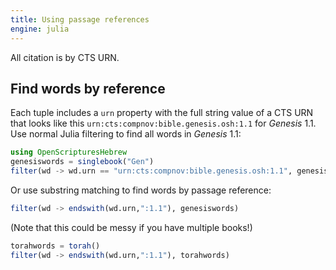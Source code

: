 ```yaml
---
title: Using passage references
engine: julia
---
```


All citation is by CTS URN.

## Find words by reference

Each tuple includes a `urn` property with the full string value of a CTS URN that looks like this `urn:cts:compnov:bible.genesis.osh:1.1` for *Genesis* 1.1. Use normal Julia filtering to find all words in *Genesis* 1.1:

```julia
using OpenScripturesHebrew
genesiswords = singlebook("Gen")
filter(wd -> wd.urn == "urn:cts:compnov:bible.genesis.osh:1.1", genesiswords)
```


Or use substring matching to find words by passage reference:


```julia
filter(wd -> endswith(wd.urn,":1.1"), genesiswords)
```

(Note that this could be messy if you have multiple books!)


```julia
torahwords = torah()
filter(wd -> endswith(wd.urn,":1.1"), torahwords)
```
